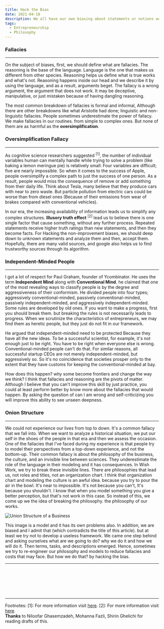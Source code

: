 ```yaml
---
title: Hack the Bias
date: 2021-04-18
description: We all have our own biasing about statements or notions we face. So how should we detect them? are they faulty?
tags:
  - Entrepreneurship
  - Philosophy
---
```


### Fallacies
---
On the subject of biases, first, we should define what are fallacies. The reasoning is the base of the language. Language is the one that makes us different from other
species. Reasoning helps us define what is true works and what's not. Reasoning happens inside our head and we describe it by using the language, and as a result, arguments
beget. The fallacy is a wrong argument, the argument that does not work. It may be deceptive, manipulative, or just mistaken because of having dangling reasoning.

The most common breakdown of fallacies is formal and informal, Although there are other breakdowns like what Aristotle had done; linguistic and non-linguistic fallacies.
People sometimes underestimate the power of fallacy. We make fallacies in our routines. from simple to complex ones. But none of them are as harmful as the <b>oversimplification</b>.

### Oversimplification Fallacy
---
As cognitive science researchers suggested <sup>[1]</sup>,
the number of individual variables human can mentally handle while trying to solve a problem (like baking a lemon meringue pie) is relatively small:
Four variables are difficult; five are nearly impossible. So when it comes to the success of Apple, people oversimplify a complex path to just the success of one person.
As a result, people would miss the consequence of remove or add something from their daily life. Think about Tesla, many believe that they produce cars with near to zero waste. But particle
pollution from electric cars could be worse than from diesel ones (Because of their emissions from wear of brakes compared with conventional vehicles).

In our era, the increasing availability of information leads us to simplify any complex structures. <b>Illusory truth effect</b> <sup>[2]</sup> lead us to believe there is one single
factor that cause something, without any further process. Repeated statements receive higher truth ratings than new statements, and then they become facts. For Hacking the non-improvement biases, we should
deep down to unknown statements and analyze them and then, accept them. Hopefully, there are many valid sources, and google also helps us to find trustworthy sources through its algorithm.


### Independent-Minded People
---
I got a lot of respect for Paul Graham, founder of Ycombinator. He uses the term <b>Independent Mind</b> along with <b>Conventional Mind</b>. he claimed that
one of the most revealing ways to classify people is by the degree and aggressiveness of their conformism. He divided
people into four types; aggressively conventional-minded, passively conventional-minded, passively independent-minded, and aggressively independent-minded.
Some rules are developed by old ones. If you want to
make a progress, first you should break them. but breaking the rules is not necessarily leads to progress. When we scrutinize the characteristics of
entrepreneurs, we may find them as heretic people, but they just do not fit in our framework.

He argued that independent-minded need to be protected
Because they have all the new ideas. To be a successful scientist, for example, it's not enough just to be right.
You have to be right when everyone else is wrong. Conventional-minded people can't do that. For similar reasons,
all successful startup CEOs are not merely independent-minded, but aggressively so. So it's no coincidence that societies prosper
only to the extent that they have customs for keeping the conventional-minded at bay.

How does this happen? why some become frontiers and change the way we think? I think that fallacies and reasoning are the pivots of matter.
Although I believe that you can't improve this skill by just practice, you could at least perform better by know more about the fallacies that would happen.
By asking the question of can I am wrong and self-criticizing you will improve this ability to see unseen deepness.


### Onion Structure
---
We could not experience our lives from top to down. It's a common fallacy that we fall into. When we want to analyze a historical situation, we put
our self in the shoes of the people in that era and then we assess the occasion.
One of the fallacies that I've faced during my experience is that people try to model their perspectives from a top-down experience, and not the bottom-up.
Their common fallacy is about the philosophy of the business, the culture, and an invisible line between sciences. They underestimate the role of the language in their
modeling and it has consequences.
In Wish Work, we try to break these invisible lines. There are philosophies that lead us, not roles and titles, not an organization chart. I think that organization
chart and modeling the culture is an awful idea. because you try to pour the air in the bowl. It's near to impossible. It's not because you can't, It's because you shouldn't.
I know that when you model something you give a better perception, but that's not work in this case.
So instead of this, we come up we the idea of breaking the philosophy. the philosophy of our works.

![Union Structure of a Business](./union-structure.png)

This image is a model and it has its own problems also. In addition, we are biased and I admit that (which contradicts the title of this article). but at least we try not to develop a useless framework. We came
one step behind and asking ourselves what are we going to do? why we do it and how we will do it. Then terms, tasks, and descriptions emerged.
Hence, sometimes we try to re-engineer our philosophy and models to reduce fallacies and costs that may face. But how we do that? by hacking the bias.

---


  <TwitterButton link="https://shirani.me/hack-the-bias"/>
  <LinkedinButton link="https://shirani.me/hack-the-bias"/>


<br/>
<br/>
<br/>
<br/>
<br/>
<hr/>

<Text> Footnotes:
</Text>
<Text>
[1]: For more information visit <a href="https://www.eurekalert.org/pub_releases/2005-03/aps-hmc030805.php" target="_blank">here</a>.
</Text>
<Text>
[2]: For more information visit <a href="https://en.wikipedia.org/wiki/Illusory_truth_effect#:~:text=The%20illusory%20truth%20effect%20(also,be%20correct%20after%20repeated%20exposure.&text=The%20first%20condition%20is%20logical,already%20know%20to%20be%20true." target="_blank">here</a>.
</Text>
</br>
<Text>
<b>Thanks</b> to Niloofar Ghasemzadeh, Mohanna Fazli, Shirin Ghelichi for reading drafts of this.
</Text>
